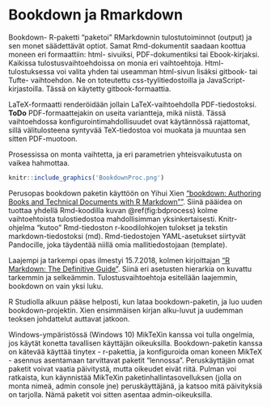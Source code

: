 # Bookdown ja Rmarkdown

Bookdown- R-paketti "paketoi" RMarkdownin tulostutoiminnot (output) ja sen monet säädettävät optiot. Samat Rmd-dokumentit saadaan koottua moneen eri formaattiin: html- sivuiksi, PDF-dokumentiksi tai Ebook-kirjaksi. Kaikissa tulostusvaihtoehdoissa on monia eri vaihtoehtoja. Html-tulostuksessa voi valita yhden tai useamman html-sivun lisäksi gitbook- tai Tufte- vaihtoehdon. Ne on toteutettu css-tyylitiedostoilla ja JavaScript-kirjastoilla. Tässä on käytetty gitbook-formaattia.

LaTeX-formaatti renderöidään jollain LaTeX-vaihtoehdolla PDF-tiedostoksi. **ToDo** PDF-formaattejakin on useita variantteja, mikä niistä. Tässä vaihtoehdossa konfigurointimahdollisuudet ovat käytännössä rajattomat, sillä välitulosteena syntyvää TeX-tiedostoa voi muokata ja muuntaa sen sitten PDF-muotoon.

Prosessissa on monta vaihtetta, ja eri parametrien yhteisvaikutusta on vaikea hahmottaa.

```r
knitr::include_graphics('BookdownProc.png')
```

Perusopas bookdown paketin käyttöön on Yihui Xien ["bookdown: Authoring Books and Technical Documents with R Markdown""](https://bookdown.org/yihui/bookdown/). Siinä pääidea on tuottaa yhdellä Rmd-koodilla kuvan
\@ref(fig:bdprocess) kolme vaihtoehtoista tulostiedostoa mahdollisimman yksinkertaisesti. Knitr- ohjelma "kutoo" Rmd-tiedoston r-koodilohkojen tulokset ja tekstin markdown-tiedostoksi (md). Rmd-tiedostojen YAML-asetukset siirtyvät Pandocille, joka täydentää niillä omia mallitiedostojaan (template).

Laajempi ja tarkempi opas ilmestyi 15.7.2018, kolmen kirjoittajan ["R Markdown: The Definitive Guide"](https://bookdown.org/yihui/rmarkdown/). Siinä eri asetusten hierarkia on kuvattu tarkemmin ja selkeämmin. Tulostusvaihtoehtoja esitellään laajemmin, bookdown on vain yksi luku.

R Studiolla alkuun pääse helposti, kun lataa bookdown-paketin, ja luo uuden bookdown-projektin. Xien ensimmäisen kirjan alku-luvut ja uudemman teoksen johdattelut auttavat jatkoon.

Windows-ympäristössä (Windows 10) MikTeXin kanssa voi tulla ongelmia, jos käytät konetta tavallisen käyttäjän oikeuksilla. Bookdown-paketin kanssa on kätevää käyttää tinytex - r-pakettia, ja konfiguroida oman koneen MikTeX - asennus asentamaan tarvittavat paketit "lennossa". Peruskäyttäjän omat paketit voivat vaatia päivitystä, mutta oikeudet eivät riitä. Pulman voi ratkaista, kun käynnistää MikTeXin paketinhallintasovelluksen (jolla on monta nimeä, admin console jne) peruskäyttäjänä, ja katsoo mitä päivityksiä on tarjolla. Nämä paketit voi sitten asentaa admin-oikeuksilla.
